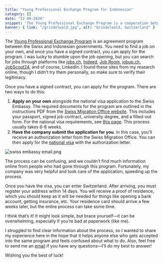 ```yaml
---
title: "Young Professional Exchange Program for Indonesian"
category: []
date: "22-09-2024"
snippet: "The Young Professional Exchange Program is a cooperation between the Swiss and Indonesian governments. You need to find a job on your own, and once you have a signed contract, you can apply for the program."
banner: { link: "/grindelwald.jpg", alt: "Grindelwald, Switzerland" }
---
```


The [Young Professional Exchange Program](https://www.sem.admin.ch/sem/en/home/themen/arbeit/berufspraktikum.html) is an agreement program between the Swiss and Indonesian governments. You need to find a job on your own, and once you have a signed contract, you can apply for the program. I was lucky to stumble upon the job opening, but you can search for jobs through platforms like [jobs.ch](http://jobs.ch/), [Indeed](http://indeed.com/), [Job Room](http://job-room.ch/), [jobup.ch](http://jobup.ch/), [JobScout24](http://jobscout24.ch/), and of course, LinkedIn. I found these sites from my research online, though I didn’t try them personally, so make sure to verify their legitimacy.

Once you have a signed contract, you can apply for the program. There are two ways to do this:

1. **Apply on your own** alongside the national visa application to the Swiss Embassy. The required documents for the program are outlined in the instructions PDF from the [Swiss Migration Office website](https://www.sem.admin.ch/sem/en/home/themen/arbeit/berufspraktikum.html). This includes your passport, signed job contract, university degree, and a filled-out form. For the national visa requirements, see [this page](https://www.eda.admin.ch/countries/indonesia/en/home/visa/entry-ch/more-90-days.html). This process usually takes 6-8 weeks.
2. **Have the company submit the application for you**. In this case, you'll receive an authorization letter from the Swiss Migration Office. You can then apply for the [national visa](https://www.eda.admin.ch/countries/indonesia/en/home/visa/entry-ch/more-90-days.html) with the authorization letter.

![swiss embassy email.png](/swiss_embassy_email.jpeg "swiss embassy email")

The process can be confusing, and we couldn’t find much information online from people who had gone through this program. Fortunately, my company was very helpful and took care of the application, speeding up the process.

Once you have the visa, you can enter Switzerland. After arriving, you must register your address within 14 days. You will receive a proof of residence, which you should keep as it will be needed for things like opening a bank account, getting insurance, etc. Your residence card should arrive a few weeks later, but the entire process can take some time.

I think that’s it! It might look simple, but brace yourself—it can be overwhelming, especially if you’re bad at paperwork (like me).

I struggled to find clear information about the process, so I wanted to share my experience here in the hope that it helps anyone else who gets accepted into the same program and feels confused about what to do. Also, feel free to send me an [email](mailto:farahnazihah102@gmail.com) if you have any questions—I’ll do my best to answer!

Wishing you the best of luck!
